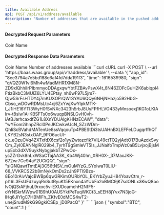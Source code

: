 ---
title: Available Address
api: POST /api/v1/address/available
description: "Number of addresses that are available in the pushed addresses"
---


#### Decrypted Request Parameters
<ParamField query="symbol" type="string" required>
    Coin Name
</ParamField>


#### Decrypted Response Data Parameters
<Expandable title="object">
    <ResponseField name="symbol" type="string">Coin Name</ResponseField>
    <ResponseField name="count" type="integer">Number of addresses available</ResponseField>
</Expandable>



<RequestExample>
  ```curl cURL
  curl -X POST \
  --url 'https://baas.waas.group/api/v1/address/available' \
  --data '{
          "app_id": "8ee3794a7e5bd188c6af4fd7dda191f3",
          "time": 1616539980,
          "sign": "qVQZ0W1vl6Mh4wMadMHR1XM8N-ZD9xlQhhiIrPlbmmyoDDAgxqwYbtFZBAvPswX4t_6N46ZOFcGuH2K6abiqpl4FtizBkbC3MUlZ6LYU4EPtay_nh6wF97L5jrs7-Qjw5SrFsHTDY4j7mKUXOPrQWrSYAU6QQy6NHjNHazjo592HbG-Cbso_wDOwRDMsLtc4cj6ZxYwjXwYlpkMTK-l_J1iHE16YTI3WyH0fSvNXc3423h5rbJ8UyFPfHLVO433yMnsoexj1KG1oLKlAlrv-t8sIw1A-KBSFTs0o6wuqpBNSLGvH0vh-iAtBJarhcaxdfZG1L8XnYDUAlgKHNzECAW",
          "data": "wYEom2ihnpZRcI0PeJKCwkwUcN_SZzWDm-QhIiScBVahdMATenUe8ssVqqouTp4PBEStDi3tsUAHnBXLEFFeLDugqrffhQTLKYB2sN3stxOAP_9PO6ucUI-ck_eOzuOVq4ZXTxfdX6csf2o1yyZwtozcfik7ViL49ctTO2yjAdtO17BuAzdxSvyCm_ZyI0EANNglR029b4_TyrhT9gSmIeVT5Is_JJNaifoTmpWz0aB5LvjxojBjsMupExb3dXV9uykNybgjakbTZPwOx-ycZZrGvk8nLxWSaCTajAA3K_Kb4Wj40hn_XRH0X-_37MaxJKK-672wr7Ce94aY2UCiQQ", "sign": "siGNQawtTmtEAj3C56tNSV_mOuMYzG_SYxIwaT0LlU-68_VVKRCS22b8mNykOmDs2zJh9PTl9Bzs-8Eo10rAivVajcBWBp6qw3RKimOURbYOL_EKYrbZyuJH84YoavCtm_r-pI16L3EsUFdzuyqRnSutRyuK15EKnxn4aYUbFa2oBMC9jK7sdONLx3KwQ8oolvOjQSrAFjhuL9rxxc5v-EXUDoamchH2NfF5-oYrNSkrMWpw01B9hU0AUSYktPeTuqWKCt3_sEEH8jYvx7N3joG-lHq6JlYIgC7HBMlFh_ZKfvE0dMCS4wT2-unejSrudM9kG9GgkiCSEp_jD0PacQ"
  }'
  ```
</RequestExample>


<ResponseExample>
```json
{
    "symbol":"BTC",
    "count":1
}
```
</ResponseExample>